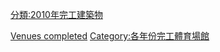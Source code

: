 {{10years|21世紀|完工體育場館|2010|各年份完工體育場館}}

[[Category:2010年體育|Venues completed]]
[[分類:2010年完工建築物|分類:2010年完工建築物]]
[[Category:各年份完工體育場館|Category:各年份完工體育場館]]